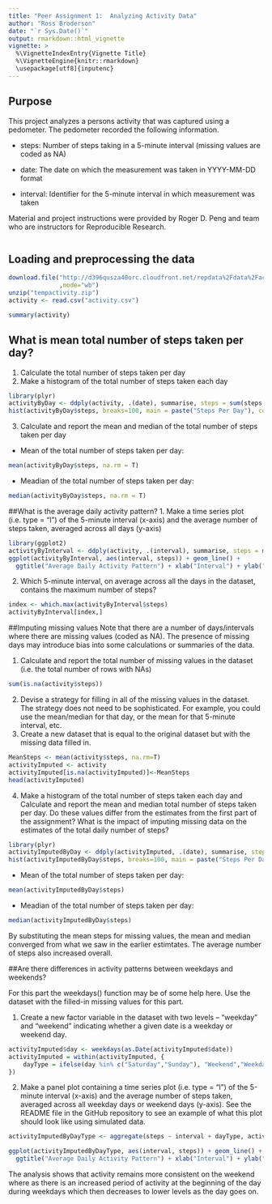 ```yaml
---
title: "Peer Assignment 1:  Analyzing Activity Data"
author: "Ross Broderson"
date: "`r Sys.Date()`"
output: rmarkdown::html_vignette
vignette: >
  %\VignetteIndexEntry{Vignette Title}
  %\VignetteEngine{knitr::rmarkdown}
  \usepackage[utf8]{inputenc}
---
```

## Purpose
This project analyzes a persons activity that was captured using a pedometer.  The pedometer recorded the following information.

* steps: Number of steps taking in a 5-minute interval (missing values are coded as NA)

* date: The date on which the measurement was taken in YYYY-MM-DD format

* interval: Identifier for the 5-minute interval in which measurement was taken

Material and project instructions were provided by Roger D. Peng and team who are instructors for Reproducible Research.
```r

```

## Loading and preprocessing the data
```r

download.file("http://d396qusza40orc.cloudfront.net/repdata%2Fdata%2Factivity.zip", "tempactivity.zip"
              ,mode="wb")
unzip("tempactivity.zip")
activity <- read.csv("activity.csv")

summary(activity)

```

## What is mean total number of steps taken per day?

1. Calculate the total number of steps taken per day
2. Make a histogram of the total number of steps taken each day


```r
library(plyr)
activityByDay <- ddply(activity, .(date), summarise, steps = sum(steps, na.rm=T))
hist(activityByDay$steps, breaks=100, main = paste("Steps Per Day"), col="yellow", xlab="Sum of Steps")


```

3. Calculate and report the mean and median of the total number of steps taken per day  

+ Mean of the total number of steps taken per day:  
```r
mean(activityByDay$steps, na.rm = T)
```

+ Meadian of the total number of steps taken per day:  
```r
median(activityByDay$steps, na.rm = T)
```

##What is the average daily activity pattern?
1. Make a time series plot (i.e. type = "l") of the 5-minute interval (x-axis) and the average number of steps taken, averaged across all days (y-axis)  


```r
library(ggplot2)
activityByInterval <- ddply(activity, .(interval), summarise, steps = mean(steps, na.rm=T))
ggplot(activityByInterval, aes(interval, steps)) + geom_line() +
  ggtitle("Average Daily Activity Pattern") + xlab("Interval") + ylab("Sum of Steps")

```

2. Which 5-minute interval, on average across all the days in the dataset, contains the maximum number of steps?

```r
index <- which.max(activityByInterval$steps)
activityByInterval[index,]
```


##Imputing missing values
Note that there are a number of days/intervals where there are missing values (coded as NA). The presence of missing days may introduce bias into some calculations or summaries of the data.

1. Calculate and report the total number of missing values in the dataset (i.e. the total number of rows with NAs)

```r
sum(is.na(activity$steps))
```

2. Devise a strategy for filling in all of the missing values in the dataset. The strategy does not need to be sophisticated. For example, you could use the mean/median for that day, or the mean for that 5-minute interval, etc.
3. Create a new dataset that is equal to the original dataset but with the missing data filled in.

```r
MeanSteps <- mean(activity$steps, na.rm=T)
activityImputed <- activity
activityImputed[is.na(activityImputed)]<-MeanSteps
head(activityImputed)
```



4. Make a histogram of the total number of steps taken each day and Calculate and report the mean and median total number of steps taken per day. Do these values differ from the estimates from the first part of the assignment? What is the impact of imputing missing data on the estimates of the total daily number of steps?

```r
library(plyr)
activityImputedByDay <- ddply(activityImputed, .(date), summarise, steps = sum(steps, na.rm=T))
hist(activityImputedByDay$steps, breaks=100, main = paste("Steps Per Day"), col="yellow", xlab="Sum of Steps")


```

+ Mean of the total number of steps taken per day:  
```r
mean(activityImputedByDay$steps)
```

+ Meadian of the total number of steps taken per day:  
```r
median(activityImputedByDay$steps)
```

By substituting the mean steps for missing values, the mean and median converged from what we saw in the earlier estimtates.  The average number of steps also increased overall.

##Are there differences in activity patterns between weekdays and weekends?

For this part the weekdays() function may be of some help here. Use the dataset with the filled-in missing values for this part.

1. Create a new factor variable in the dataset with two levels – “weekday” and “weekend” indicating whether a given date is a weekday or weekend day.

```r
activityImputed$day <- weekdays(as.Date(activityImputed$date))
activityImputed = within(activityImputed, {
    dayType = ifelse(day %in% c("Saturday","Sunday"), "Weekend","Weekday")
})
```

2. Make a panel plot containing a time series plot (i.e. type = "l") of the 5-minute interval (x-axis) and the average number of steps taken, averaged across all weekday days or weekend days (y-axis). See the README file in the GitHub repository to see an example of what this plot should look like using simulated data.

```r

activityImputedByDayType <- aggregate(steps ~ interval + dayType, activityImputed, mean)

ggplot(activityImputedByDayType, aes(interval, steps)) + geom_line() + facet_grid(dayType ~ .) +
  ggtitle("Average Daily Activity Pattern") + xlab("Interval") + ylab("Sum of Steps")
```

The analysis shows that activity remains more consistent on the weekend where as there is an increased period of activity at the beginning of the day during weekdays which then decreases to lower levels as the day goes on.
